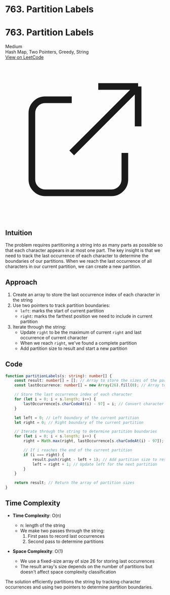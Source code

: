 # 763. Partition Labels

<div className="p-4 my-6 border rounded-lg shadow-md bg-white dark:bg-gray-800 border-gray-200 dark:border-gray-700">
  <div className="flex justify-between items-center mb-2">
    <h1 className="text-2xl font-bold">763. Partition Labels</h1>
    <span className="px-2 py-1 text-xs font-medium rounded-full bg-yellow-100 text-yellow-800 dark:bg-yellow-900 dark:text-yellow-200">Medium</span>
  </div>
  <div className="mb-4 text-gray-600 dark:text-gray-300">
    Hash Map, Two Pointers, Greedy, String
  </div>
  <a 
    href="https://leetcode.com/problems/partition-labels" 
    target="_blank" 
    rel="noopener noreferrer"
    className="inline-flex items-center px-4 py-2 text-sm font-medium text-white bg-blue-600 rounded-lg hover:bg-blue-700 focus:ring-4 focus:outline-none focus:ring-blue-300 dark:bg-blue-500 dark:hover:bg-blue-600 dark:focus:ring-blue-700"
  >
    View on LeetCode
    <svg className="w-4 h-4 ml-2" fill="none" stroke="currentColor" viewBox="0 0 24 24" xmlns="http://www.w3.org/2000/svg">
      <path strokeLinecap="round" strokeLinejoin="round" strokeWidth="2" d="M10 6H6a2 2 0 00-2 2v10a2 2 0 002 2h10a2 2 0 002-2v-4M14 4h6m0 0v6m0-6L10 14"></path>
    </svg>
  </a>
</div>

## Intuition
The problem requires partitioning a string into as many parts as possible so that each character appears in at most one part. The key insight is that we need to track the last occurrence of each character to determine the boundaries of our partitions. When we reach the last occurrence of all characters in our current partition, we can create a new partition.

## Approach
1. Create an array to store the last occurrence index of each character in the string
2. Use two pointers to track partition boundaries:
   - `left`: marks the start of current partition
   - `right`: marks the farthest position we need to include in current partition
3. Iterate through the string:
   - Update `right` to be the maximum of current `right` and last occurrence of current character
   - When we reach `right`, we've found a complete partition
   - Add partition size to result and start a new partition

## Code
```typescript
function partitionLabels(s: string): number[] {
    const result: number[] = []; // Array to store the sizes of the partitions
    const lastOccurrence: number[] = new Array(26).fill(0); // Array to track last occurrences of characters

    // Store the last occurrence index of each character
    for (let i = 0; i < s.length; i++) {
        lastOccurrence[s.charCodeAt(i) - 97] = i; // Convert character to index (a=0, b=1, ..., z=25)
    }

    let left = 0; // Left boundary of the current partition
    let right = 0; // Right boundary of the current partition

    // Iterate through the string to determine partition boundaries
    for (let i = 0; i < s.length; i++) {
        right = Math.max(right, lastOccurrence[s.charCodeAt(i) - 97]); // Update right boundary

        // If i reaches the end of the current partition
        if (i === right) {
            result.push(right - left + 1); // Add partition size to result
            left = right + 1; // Update left for the next partition
        }
    }

    return result; // Return the array of partition sizes
}
```

## Time Complexity
- **Time Complexity**: O(n)
  - n: length of the string
  - We make two passes through the string:
    1. First pass to record last occurrences
    2. Second pass to determine partitions

- **Space Complexity**: O(1)
  - We use a fixed-size array of size 26 for storing last occurrences
  - The result array's size depends on the number of partitions but doesn't affect space complexity classification

The solution efficiently partitions the string by tracking character occurrences and using two pointers to determine partition boundaries.